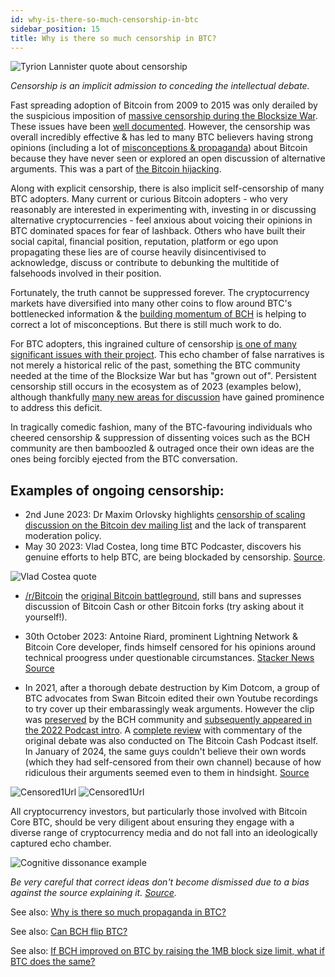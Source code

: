 ```yaml
---
id: why-is-there-so-much-censorship-in-btc
sidebar_position: 15
title: Why is there so much censorship in BTC?
---
```



<img src={tyrionLannisterUrl} alt="Tyrion Lannister quote about censorship" />

_Censorship is an implicit admission to conceding the intellectual debate._

Fast spreading adoption of Bitcoin from 2009 to 2015 was only derailed by the suspicious imposition of [massive censorship during the Blocksize War](/start#episode-8-of-10-bitcoin-cash). These issues have been [well documented](/recommended#history). However, the censorship was overall incredibly effective & has led to many BTC believers having strong opinions (including a lot of [misconceptions & propaganda](/faqs/BCH-vs-BTC/why-is-there-so-much-propaganda-in-btc)) about Bitcoin because they have never seen or explored an open discussion of alternative arguments. This was a part of [the Bitcoin hijacking](/faqs/Media/what-about-roger-vers-book-hijacking-bitcoin).

Along with explicit censorship, there is also implicit self-censorship of many BTC adopters. Many current or curious Bitcoin adopters - who very reasonably are interested in experimenting with, investing in or discussing alternative cryptocurrencies - feel anxious about voicing their opinions in BTC dominated spaces for fear of lashback. Others who have built their social capital, financial position, reputation, platform or ego upon propagating these lies are of course heavily disincentivised to acknowledge, discuss or contribute to debunking the multitide of falsehoods involved in their position.

Fortunately, the truth cannot be suppressed forever. The cryptocurrency markets have diversified into many other coins to flow around BTC's bottlenecked information & the [building momentum of BCH](/faqs/BCH/is-BCH-spreading) is helping to correct a lot of misconceptions. But there is still much work to do.

For BTC adopters, this ingrained culture of censorship [is one of many significant issues with their project](/faqs/BCH-vs-BTC/whats-wrong-with-bitcoin-btc). This echo chamber of false narratives is not merely a historical relic of the past, something the BTC community needed at the time of the Blocksize War but has "grown out of". Persistent censorship still occurs in the ecosystem as of 2023 (examples below), although thankfully [many new areas for discussion](/recommended#discussion--community) have gained prominence to address this deficit.

In tragically comedic fashion, many of the BTC-favouring individuals who cheered censorship & suppression of dissenting voices such as the BCH community are then bamboozled & outraged once their own ideas are the ones being forcibly ejected from the BTC conversation.

## Examples of ongoing censorship:

- 2nd June 2023: Dr Maxim Orlovsky highlights [censorship of scaling discussion on the Bitcoin dev mailing list](https://lists.linuxfoundation.org/pipermail/bitcoin-dev/2023-June/021733.html) and the lack of transparent moderation policy.
- May 30 2023: Vlad Costea, long time BTC Podcaster, discovers his genuine efforts to help BTC, are being blockaded by censorship. [Source](https://twitter.com/TheVladCostea/status/1663345602950832129).

<img src={vladCosteaUrl} alt="Vlad Costea quote" />

- [/r/Bitcoin](https://www.reddit.com/r/Bitcoin) the [original Bitcoin battleground](/start#episode-8-of-10-bitcoin-cash), still bans and supresses discussion of Bitcoin Cash or other Bitcoin forks (try asking about it yourself!).

- 30th October 2023: Antoine Riard, prominent Lightning Network & Bitcoin Core developer, finds himself censored for his opinions around technical proogress under questionable circumstances. [Stacker News Source](https://stacker.news/items/298135)

- In 2021, after a thorough debate destruction by Kim Dotcom, a group of BTC advocates from Swan Bitcoin edited their own Youtube recordings to try cover up their embarassingly weak arguments. However the clip was [preserved](https://www.youtube.com/watch?v=dxXkZdEUA8c) by the BCH community and [subsequently appeared in the 2022 Podcast intro](/faqs/Podcast/what-are-the-intro-references#2022-intro). A [complete review](https://www.youtube.com/watch?v=TE9aE9rFSUs) with commentary of the original debate was also conducted on The Bitcoin Cash Podcast itself. In January of 2024, the same guys couldn't believe their own words (which they had self-censored from their own channel) because of how ridiculous their arguments seemed even to them in hindsight. [Source](https://x.com/TheBCHPodcast/status/1752685470885048701)

<img src={Censored1Url} alt="Censored1Url" />

<img src={Censored2Url} alt="Censored1Url" />


All cryptocurrency investors, but particularly those involved with Bitcoin Core BTC, should be very diligent about ensuring they engage with a diverse range of cryptocurrency media and do not fall into an ideologically captured echo chamber.

<img src={cognitiveDissonanceUrl} alt="Cognitive dissonance example" />

_Be very careful that correct ideas don't become dismissed due to a bias against the source explaining it. [Source](https://twitter.com/kzKallisti/status/1667225334058459138)._

See also: [Why is there so much propaganda in BTC?](/faqs/BCH-vs-BTC/why-is-there-so-much-propaganda-in-btc)

See also: [Can BCH flip BTC?](/faqs/BCH-vs-BTC/can-bch-flip-btc)

See also: [If BCH improved on BTC by raising the 1MB block size limit, what if BTC does the same?](/faqs/BCH-vs-BTC/what-if-btc-raises-block-size)
